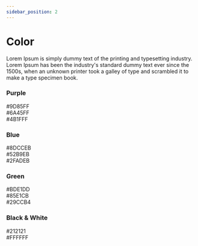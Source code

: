 ```yaml
---
sidebar_position: 2
---
```


# Color

Lorem Ipsum is simply dummy text of the printing and typesetting industry. Lorem Ipsum has been the industry's standard dummy text ever since the 1500s, when an unknown printer took a galley of type and scrambled it to make a type specimen book.


### Purple

<FlexComponent>
  <div className="flex-col">
    <div className="bg-unit-purple-20 color-box text-white text-center" />
    <span>#9D85FF</span>
  </div>
  <div className="flex-col">
    <div className="bg-unit-purple-30 color-box text-white text-center" />
    <span>#6A45FF</span>
  </div>
  <div className="flex-col">
    <div className="bg-unit-purple-40 color-box text-white text-center" />
    <span>#4B1FFF</span>
  </div>
</FlexComponent>

### Blue

<FlexComponent>
  <div className="flex-col">
    <div className="bg-unit-blue-20 color-box text-white text-center" />
    <span>#8DCCEB</span>
  </div>
  <div className="flex-col">
    <div className="bg-unit-blue-30 color-box text-white text-center" />
    <span>#52B9EB</span>
  </div>
  <div className="flex-col">
    <div className="bg-unit-blue-40 color-box text-white text-center" />
    <span>#2FADEB</span>
  </div>
</FlexComponent>

### Green

<FlexComponent>
  <div className="flex-col">
    <div className="bg-unit-green-20 color-box text-white text-center" />
    <span>#BDE1DD</span>
  </div>
  <div className="flex-col">
    <div className="bg-unit-green-30 color-box text-white text-center" />
    <span>#85E1CB</span>
  </div>
  <div className="flex-col">
    <div className="bg-unit-green-40 color-box text-white text-center" />
    <span>#29CCB4</span>
  </div>
</FlexComponent>

### Black & White

<FlexComponent>
  <div className="flex-col">
    <div className="bg-unit-black color-box text-white text-center" />
    <span>#212121</span>
  </div>
  <div className="flex-col">
    <div className="bg-unit-white color-box text-white text-center" />
    <span>#FFFFFF</span>
  </div>
</FlexComponent>
